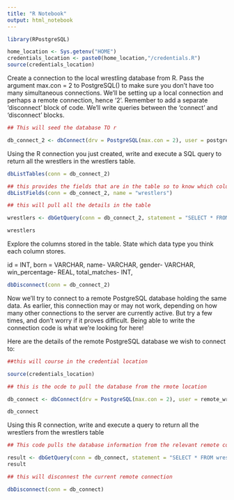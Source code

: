 ```yaml
---
title: "R Notebook"
output: html_notebook
---
```




```r
library(RPostgreSQL)

```


```r

home_location <- Sys.getenv("HOME")
credentials_location <- paste0(home_location,"/credentials.R")
source(credentials_location)

```


Create a connection to the local wrestling database from R.
Pass the argument max.con = 2 to PostgreSQL() to make sure you don’t have too many simultaneous connections. We’ll be setting up a local connection and perhaps a remote connection, hence ‘2’.
Remember to add a separate ‘disconnect’ block of code. We’ll write queries between the ‘connect’ and ‘disconnect’ blocks.


```r
## This will seed the database TO r

db_connect_2 <- dbConnect(drv = PostgreSQL(max.con = 2), user = postgresql_username, password = postgresql_password, dbname = 'wrestling', host = 'localhost')

```

Using the R connection you just created, write and execute a SQL query to return all the wrestlers in the wrestlers table.


```r
dbListTables(conn = db_connect_2)

```

```r
## this provides the fields that are in the table so to know which colunn to call in the next code
dbListFields(conn = db_connect_2, name = "wrestlers")
```


```r

## this will pull all the details in the table

wrestlers <- dbGetQuery(conn = db_connect_2, statement = "SELECT * FROM wrestlers")

wrestlers

```


Explore the columns stored in the table. State which data type you think each column stores.


id = INT, born = VARCHAR, name- VARCHAR, gender- VARCHAR, win_percentage- REAL, total_matches- INT, 


```r
dbDisconnect(conn = db_connect_2)


```


Now we’ll try to connect to a remote PostgreSQL database holding the same data. As earlier, this connection may or may not work, depending on how many other connections to the server are currently active. But try a few times, and don’t worry if it proves difficult. Being able to write the connection code is what we’re looking for here!

Here are the details of the remote PostgreSQL database we wish to connect to:


  

```r
##this will course in the credential location

source(credentials_location)

```


```r

## this is the ocde to pull the database from the rmote location

db_connect <- dbConnect(drv = PostgreSQL(max.con = 2), user = remote_wrestling_postgresql_username, password = remote_wrestling_postgresql_password, dbname='mvhbdgdk', host='34.245.37.126')

```


```r
db_connect

```

Using this R connection, write and execute a query to return all the wrestlers from the wrestlers table

```r
## This code pulls the database information from the relevant remote connection

result <- dbGetQuery(conn = db_connect, statement = "SELECT * FROM wrestlers")
result

```


```r
## this will disconnest the current remote connection

dbDisconnect(conn = db_connect)

```




